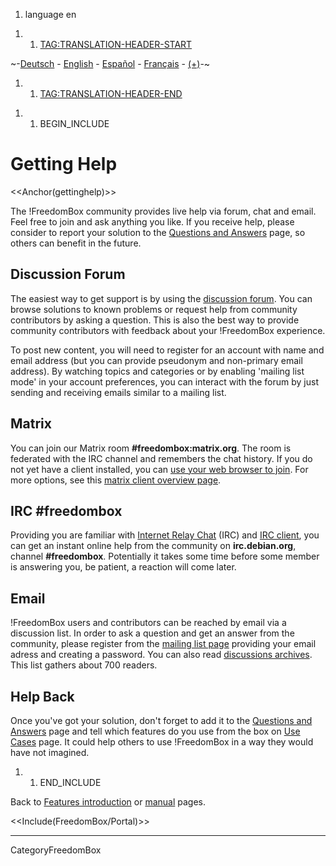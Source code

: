 #language en

##TAG:TRANSLATION-HEADER-START
~-[[de/FreedomBox/Manual/GettingHelp|Deutsch]] - [[FreedomBox/Manual/GettingHelp|English]] - [[es/FreedomBox/Manual/GettingHelp|Español]] - [[fr/FreedomBox/Manual/GettingHelp|Français]] - [[DebianWiki/EditorGuide#translation|(+)]]-~
##TAG:TRANSLATION-HEADER-END

## BEGIN_INCLUDE

= Getting Help =

<<Anchor(gettinghelp)>>

The !FreedomBox community provides live help via forum, chat and email. Feel free to join and ask anything you like. If you receive help, please consider to report your solution to the [[FreedomBox/QuestionsAndAnswers|Questions and Answers]] page, so others can benefit in the future.

== Discussion Forum ==

The easiest way to get support is by using the [[https://discuss.freedombox.org|discussion forum]]. You can browse solutions to known problems or request help from community contributors by asking a question. This is also the best way to provide community contributors with feedback about your !FreedomBox experience.

To post new content, you will need to register for an account with name and email address (but you can provide pseudonym and non-primary email address). By watching topics and categories or by enabling 'mailing list mode' in your account preferences, you can interact with the forum by just sending and receiving emails similar to a mailing list.

== Matrix ==

You can join our Matrix room '''#freedombox:matrix.org'''. The room is federated with the IRC channel and remembers the chat history.
If you do not yet have a client installed, you can [[https://riot.im/app/#/room/#freedombox:matrix.org|use your web browser to join]].
For more options, see this [[https://matrix.to/#/#freedombox:matrix.org|matrix client overview page]].

== IRC #freedombox ==

Providing you are familiar with [[http://www.irchelp.org/|Internet Relay Chat]] (IRC) and [[http://www.irchelp.org/irchelp/clients/|IRC client]], you can get an instant online help from the community on '''irc.debian.org''', channel '''#freedombox'''. Potentially it takes some time before some member is answering you, be patient, a reaction will come later.

== Email ==

!FreedomBox users and contributors can be reached by email via a discussion list. In order to ask a question and get an answer from the community, please register from the [[https://lists.alioth.debian.org/mailman/listinfo/freedombox-discuss|mailing list page]] providing your email adress and creating a password. You can also read [[http://lists.alioth.debian.org/pipermail/freedombox-discuss/|discussions archives]]. This list gathers about 700 readers.

== Help Back ==

Once you've got your solution, don't forget to add it to the [[FreedomBox/QuestionsAndAnswers|Questions and Answers]] page and tell which features do you use from the box on [[FreedomBox/UserExperience|Use Cases]] page. It could help others to use !FreedomBox in a way they would have not imagined.

## END_INCLUDE

Back to [[FreedomBox/Features|Features introduction]] or [[FreedomBox/Manual|manual]] pages.


<<Include(FreedomBox/Portal)>>

----
CategoryFreedomBox
